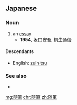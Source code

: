{{also|随笔|隨筆}}
==Japanese==
{{ja-kanjitab|ずい|ひつ|yomi=on}}

===Noun===
{{ja-noun|ずいひつ|kyu=隨筆}}

# an [[essay]]
#* '''1954''', 坂口安吾, 桐生通信:
#*: {{ja-usex|冬の旅にでる前に、ある雑誌へ雪国の冬の暗さについて'''随筆'''を書いた。|ふゆ の たび に でる まえ に、 ある ざっし へ ゆきぐに の ふゆ の くらさ に ついて '''ずいひつ''' を かいた。|Before going on my winter vacation, I wrote an '''essay''' for a certain magazine about the darkness of winters in the snow country.}}

====Descendants====
* English: [[zuihitsu]]

===See also===
* {{pedia|随筆|lang=ja}}

[[mg:随筆]]
[[chr:随筆]]
[[zh:随筆]]